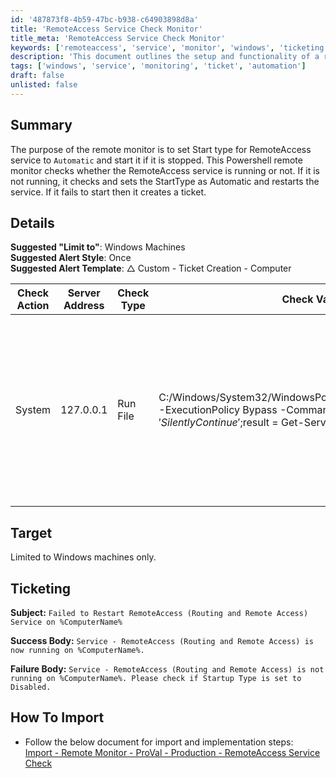 ```yaml
---
id: '487873f8-4b59-47bc-b938-c64903898d8a'
title: 'RemoteAccess Service Check Monitor'
title_meta: 'RemoteAccess Service Check Monitor'
keywords: ['remoteaccess', 'service', 'monitor', 'windows', 'ticketing']
description: 'This document outlines the setup and functionality of a remote monitor that ensures the RemoteAccess service is running on Windows machines. It automatically sets the service to start type Automatic and attempts to restart it if it is stopped, creating a ticket if it fails to start.'
tags: ['windows', 'service', 'monitoring', 'ticket', 'automation']
draft: false
unlisted: false
---
```

## Summary

The purpose of the remote monitor is to set Start type for RemoteAccess service to `Automatic` and start it if it is stopped. This Powershell remote monitor checks whether the RemoteAccess service is running or not. If it is not running, it checks and sets the StartType as Automatic and restarts the service. If it fails to start then it creates a ticket.

## Details

**Suggested "Limit to"**: Windows Machines  
**Suggested Alert Style**: Once  
**Suggested Alert Template**: △ Custom - Ticket Creation - Computer  

| Check Action | Server Address | Check Type | Check Value | Comparator | Interval | Result |
|--------------|----------------|------------|-------------|------------|----------|--------|
| System       | 127.0.0.1     | Run File   | C:/Windows/System32/WindowsPowerShell/v1.0/powershell.exe -ExecutionPolicy Bypass -Command "$ErrorActionPreference = 'SilentlyContinue';$result = Get-Service -Name 'RemoteAccess' | Select-Object -ExpandProperty Status; if($result -eq 'Running')\{return 'Service Running' } else \{Set-Service -Name 'RemoteAccess' -StartupType Automatic; $result = Get-Service -Name 'RemoteAccess' | Select-Object -ExpandProperty Starttype; if($result -eq 'Automatic')\{Start-Service -Name 'RemoteAccess'; $result = Get-Service -Name 'RemoteAccess' | Select-Object -ExpandProperty Status;if($result -eq 'Running')\{return 'Service Running'} else\{return 'Service not Starting'}} else \{return 'Service Not Starting'} }" | Equals     | 300      | Service Running |

## Target

Limited to Windows machines only.

## Ticketing

**Subject:** `Failed to Restart RemoteAccess (Routing and Remote Access) Service on %ComputerName%`  

**Success Body:** `Service - RemoteAccess (Routing and Remote Access) is now running on %ComputerName%.`  

**Failure Body:** `Service - RemoteAccess (Routing and Remote Access) is not running on %ComputerName%. Please check if Startup Type is set to Disabled.`  

## How To Import

- Follow the below document for import and implementation steps:  
  [Import - Remote Monitor - ProVal - Production - RemoteAccess Service Check](https://proval.itglue.com/DOC-5078775-13941537)  












